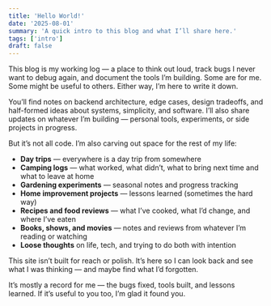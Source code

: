 ```yaml
---
title: 'Hello World!'
date: '2025-08-01'
summary: 'A quick intro to this blog and what I’ll share here.'
tags: ['intro']
draft: false
---
```


This blog is my working log — a place to think out loud, track bugs I never want to debug again, and document the tools I’m building. Some are for me. Some might be useful to others. Either way, I’m here to write it down.

You’ll find notes on backend architecture, edge cases, design tradeoffs, and half-formed ideas about systems, simplicity, and software. I’ll also share updates on whatever I’m building — personal tools, experiments, or side projects in progress.

But it’s not all code. I’m also carving out space for the rest of my life:

- **Day trips** — everywhere is a day trip from somewhere
- **Camping logs** — what worked, what didn’t, what to bring next time and what to leave at home
- **Gardening experiments** — seasonal notes and progress tracking
- **Home improvement projects** — lessons learned (sometimes the hard way)
- **Recipes and food reviews** — what I’ve cooked, what I’d change, and where I’ve eaten
- **Books, shows, and movies** — notes and reviews from whatever I’m reading or watching
- **Loose thoughts** on life, tech, and trying to do both with intention

This site isn’t built for reach or polish. It’s here so I can look back and see what I was thinking — and maybe find what I’d forgotten.

It’s mostly a record for me — the bugs fixed, tools built, and lessons learned. If it’s useful to you too, I’m glad it found you.
